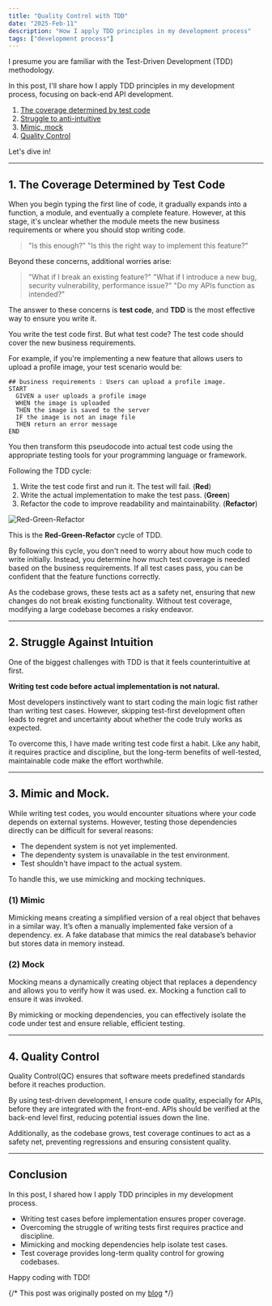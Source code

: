 ```yaml
---
title: "Quality Control with TDD"
date: "2025-Feb-11"
description: "How I apply TDD principles in my development process"
tags: ["development process"]
---
```

I presume you are familiar with the Test-Driven Development (TDD) methodology.

In this post, I'll share how I apply TDD principles in my development process, focusing on back-end API development.

1. [The coverage determined by test code](#1)
2. [Struggle to anti-intuitive](#2)
3. [Mimic, mock](#3)
4. [Quality Control](#4)

Let's dive in!

---

<h2 id="1">1. The Coverage Determined by Test Code</h2>

When you begin typing the first line of code, it gradually expands into a function, 
a module, and eventually a complete feature. However, at this stage, 
it's unclear whether the module meets the new business requirements or where you should stop writing code.
>"Is this enough?" "Is this the right way to implement this feature?"

Beyond these concerns, additional worries arise:
> "What if I break an existing feature?"
> "What if I introduce a new bug, security vulnerability, performance issue?"
> "Do my APIs function as intended?"

The answer to these concerns is **test code**, and **TDD** is the most effective way to ensure you write it.

You write the test code first. But what test code?
The test code should cover the new business requirements.

For example, if you're implementing a new feature that allows users to upload a profile image, 
your test scenario would be:
```pseudocode
## business requirements : Users can upload a profile image.
START
  GIVEN a user uploads a profile image
  WHEN the image is uploaded
  THEN the image is saved to the server
  IF the image is not an image file
  THEN return an error message
END
```

You then transform this pseudocode into actual test code using the appropriate testing tools for your programming language or framework.

Following the TDD cycle:
1. Write the test code first and run it. The test will fail. (**Red**)
2. Write the actual implementation to make the test pass. (**Green**)
3. Refactor the code to improve readability and maintainability. (**Refactor**)

<img
  src="/posts/how_i_dev/tdd.png"
  alt="Red-Green-Refactor"
  width={600}
  height={465}
/>

This is the **Red-Green-Refactor** cycle of TDD.

By following this cycle, you don't need to worry about how much code to write initially.
Instead, you determine how much test coverage is needed based on the business requirements.
If all test cases pass, you can be confident that the feature functions correctly.

As the codebase grows, these tests act as a safety net, ensuring that new changes do not break existing functionality.
Without test coverage, modifying a large codebase becomes a risky endeavor.

---

<h2 id="2">2. Struggle Against Intuition</h2>

One of the biggest challenges with TDD is that it feels counterintuitive at first.

**Writing test code before actual implementation is not natural.**

Most developers instinctively want to start coding the main logic fist rather than writing test cases. However, skipping test-first development often leads to regret
and uncertainty about whether the code truly works as expected.

To overcome this, I have made writing test code first a habit. Like any habit, 
it requires practice and discipline, but the long-term benefits of well-tested, maintainable code make the effort worthwhile.

---

<h2 id="3">3. Mimic and Mock.</h2>

While writing test codes, you would encounter situations where your code depends on external systems.
However, testing those dependencies directly can be difficult for several reasons:
- The dependent system is not yet implemented.
- The dependenty system is unavailable in the test environment.
- Test shouldn't have impact to the actual system.

To handle this, we use mimicking and mocking techniques.

<h3 id="mimic">(1) Mimic</h3>
Mimicking means creating a simplified version of a real object that behaves in a similar way. 
It’s often a manually implemented fake version of a dependency.
ex. A fake database that mimics the real database’s behavior but stores data in memory instead.

<h3 id="mock">(2) Mock</h3>
Mocking means a dynamically creating object that replaces a dependency and allows you to verify how it was used.
ex. Mocking a function call to ensure it was invoked.

By mimicking or mocking dependencies, you can effectively isolate the code under test and ensure reliable, efficient testing.

---

<h2 id="4">4. Quality Control</h2>

Quality Control(QC) ensures that software meets predefined standards before it reaches production.

By using test-driven development, I ensure code quality, especially for APIs, before they are integrated with the front-end.
APIs should be verified at the back-end level first, reducing potential issues down the line.

Additionally, as the codebase grows, test coverage continues to act as a safety net, preventing regressions and ensuring consistent quality.

---

## Conclusion

In this post, I shared how I apply TDD principles in my development process.

- Writing test cases before implementation ensures proper coverage.
- Overcoming the struggle of writing tests first requires practice and discipline.
- Mimicking and mocking dependencies help isolate test cases.
- Test coverage provides long-term quality control for growing codebases.

Happy coding with TDD!

{/* This post was originally posted on my [blog](https://koblin.blog) */}
